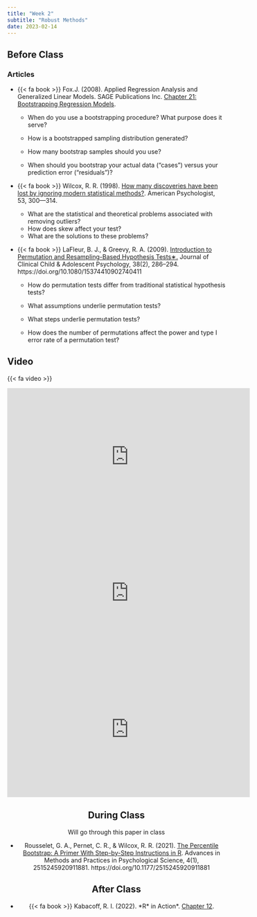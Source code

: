 ```yaml
---
title: "Week 2"
subtitle: "Robust Methods"
date: 2023-02-14
---
```

## Before Class

### Articles

- {{< fa book >}} Fox.J. (2008). Applied Regression Analysis and Generalized Linear Models. SAGE Publications Inc. [Chapter 21: Bootstrapping Regression Models](/readings/03-week-robust_methods/bootstrap_fox.pdf).

  - When do you use a bootstrapping procedure? What purpose does it serve?

  - How is a bootstrapped sampling distribution generated?

  - How many bootstrap samples should you use?

  - When should you bootstrap your actual data (“cases”) versus your prediction error (“residuals”)?

- {{< fa book >}} Wilcox, R. R. (1998). [How many discoveries have been lost by ignoring modern statistical methods?](/readings/03-week-robust_methods/wilcox1998.pdf). American Psychologist, 53, 300—314.

  - What are the statistical and theoretical problems associated with removing outliers?
  - How does skew affect your test?
  - What are the solutions to these problems?

- {{< fa book >}} LaFleur, B. J., & Greevy, R. A. (2009). [Introduction to Permutation and Resampling-Based Hypothesis Tests∗.](/readings/03-week-robust_methods/lafleur2009.pdf) Journal of Clinical Child & Adolescent Psychology, 38(2), 286–294. https://doi.org/10.1080/15374410902740411

  - How do permutation tests differ from traditional statistical hypothesis tests?

  - What assumptions underlie permutation tests?

  - What steps underlie permutation tests?

  - How does the number of permutations affect the power and type I error rate of a permutation test?

## Video

{{< fa video >}}

<center>
<iframe width="560" height="315" src="https://www.youtube.com/embed/XSjj7IeBHnA" title="YouTube video player" frameborder="0" allow="accelerometer; autoplay; clipboard-write; encrypted-media; gyroscope; picture-in-picture" allowfullscreen></iframe>
<center>
<center>
<iframe width="560" height="315" src="https://www.youtube.com/embed/Xz0x-8-cgaQ" title="YouTube video player" frameborder="0" allow="accelerometer; autoplay; clipboard-write; encrypted-media; gyroscope; picture-in-picture" allowfullscreen></iframe>
<center>

<center>
<iframe width="560" height="315" src="https://www.youtube.com/embed/BbP1HfXiITs" title="YouTube video player" frameborder="0" allow="accelerometer; autoplay; clipboard-write; encrypted-media; gyroscope; picture-in-picture; web-share" allowfullscreen></iframe>
<center>
## During Class 

Will go through this paper in class

- Rousselet, G. A., Pernet, C. R., & Wilcox, R. R. (2021). [The Percentile Bootstrap: A Primer With Step-by-Step Instructions in R](/readings/03-week-robust_methods/rtutorial_boot.pdf). Advances in Methods and Practices in Psychological Science, 4(1), 2515245920911881. https://doi.org/10.1177/2515245920911881

## After Class


- {{< fa book >}} Kabacoff, R. I. (2022). \*R* in Action\*. [Chapter 12](https://books-library.net/files/books-library.net-10271851Vx7V9.pdf).
